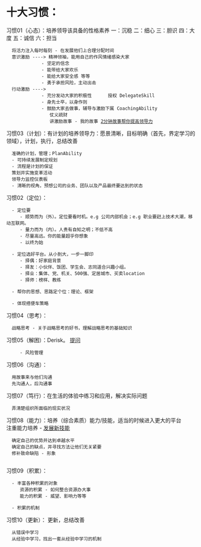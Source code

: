 =十大习惯：=
习惯01（心态）：培养领导该具备的性格素养 一：沉稳 二：细心 三：胆识 四：大度 五：诚信 六：担当
   将活力注入每时每刻 - 在发展他们上合理分配时间
   意识激励 ----> 精神领袖，能用自己的作风情绪感染大家
              - 坚定的信念
              - 能带给大家欢乐
              - 能给大家安全感 等等
              - 勇于承担风险，主动出击
   行动激励 ----> 
              - 充分发动大家的积极性      授权 DelegateSkill 
              - 身先士卒，以身作则   
              - 鼓励大家去做事，辅导与激励下属 CoachingAbility
                 仗义疏财
                 讲激励故事 - 我的故事 [[2分钟故事帮你提高领导力]]

习惯03（计划）：有计划的培养领导力：愿景清晰，目标明确（首先，界定学习的领域），计划，执行，总结改善
   准确的计划，管理；PlanAbility
   - 可持续发展制定规划 
   - 流程是计划的保证
   策划并实施变革活动
   领导力监控仪表板
   - 清晰的视角，预想公司的业务、团队以及产品最终要达到的状态

习惯02（定位）：
   - 定位要
      - 顺势而为（外）。定位要看时机。e.g 公司内部机会；e.g 职业要赶上技术大潮，移动互联网。
      - 量力而为（内）。人贵有自知之明；不低不高
      - 尽量高远。你的能量超乎你想象
      - 以终为始
    
   - 定位选好平台。从小到大，一步一脚印
      - 择偶：好家庭背景
      - 择友：小伙伴、饭团、学生会、志同道合兴趣小组。
      - 择业：集体、党、机关、500强、定居城市、买卖location
      - 择师：榜样、教练
       
   - 帮你的思想、思路定个位：理论、框架
   
   - 体现搭便车策略

习惯04（思考）：
   战略思考 - 关于战略思考的好书，理解战略思考的基础知识

习惯05（解困）：Derisk。 [[QuestioningSkill|提问]]
      - 风险管理

习惯06（沟通）：
   用故事来与他们沟通
   先沟通人，后沟通事

习惯07（笃行）：在生活的体验中练习和应用，解决实际问题</br>
   弄清楚组织所面临的现实状况

习惯08（能力）：培养（综合素质）能力/技能，适当的时候进入更大的平台</br> 注重能力培养 - [[AbilityList|发展新技能]]
   确定自己的优势并达到卓越水平
   确定自己的缺点，并寻找方法让他们无关紧要
   修补致命缺陷 - 形象
   
习惯09（积累）：
   - 丰富各种积累的对象
      资源的积累 - 如何整合资源办大事
      能力的积累 - 威望、影响力等等
         
   - 积累的机制

       
习惯10（更新）： 更新，总结改善
   从错误中学习
   从经验中学习，找出一套从经验中学习的机制
